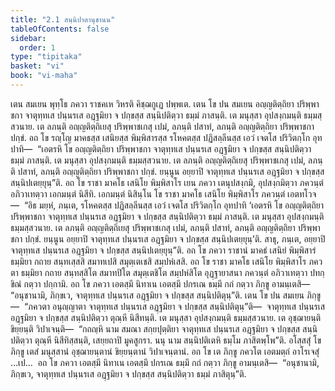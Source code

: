 ```yaml
---
title: "2.1 สนฺนิปาตานุชานน"
tableOfContents: false
sidebar:
  order: 1
type: "tipitaka"
basket: "vi"
book: "vi-maha"
---
```



<DynamicBreadcrumb />

<Division number="132" book="vi-maha">

<Paragraph number="580" book="vi-maha">
เตน สมเยน พุทฺโธ ภควา ราชคเห วิหรติ คิชฺฌกูเฏ ปพฺพเต. เตน โข ปน สมเยน อญฺญติตฺถิยา ปริพฺพาชกา จาตุทฺทเส ปนฺนรเส อฏฺฐมิยา จ ปกฺขสฺส สนฺนิปติตฺวา ธมฺมํ ภาสนฺติ. เต มนุสฺสา อุปสงฺกมนฺติ ธมฺมสฺสวนาย. เต ลภนฺติ อญฺญติตฺถิเยสุ ปริพฺพาชเกสุ เปมํ, ลภนฺติ ปสาทํ, ลภนฺติ อญฺญติตฺถิยา ปริพฺพาชกา ปกฺขํ. อถ โข รญฺโญ มาคธสฺส เสนิยสฺส พิมฺพิสารสฺส รโหคตสฺส ปฏิสลฺลีนสฺส เอวํ เจตโส ปริวิตกฺโก อุทปาทิ—  “เอตรหิ โข อญฺญติตฺถิยา ปริพฺพาชกา จาตุทฺทเส ปนฺนรเส อฏฺฐมิยา จ ปกฺขสฺส สนฺนิปติตฺวา ธมฺมํ ภาสนฺติ. เต มนุสฺสา อุปสงฺกมนฺติ ธมฺมสฺสวนาย. เต ลภนฺติ อญฺญติตฺถิเยสุ ปริพฺพาชเกสุ เปมํ, ลภนฺติ ปสาทํ, ลภนฺติ อญฺญติตฺถิยา ปริพฺพาชกา ปกฺขํ. ยนฺนูน อยฺยาปิ จาตุทฺทเส ปนฺนรเส อฏฺฐมิยา จ ปกฺขสฺส สนฺนิปเตยฺยุนฺ”ติ.
</Paragraph>

<Paragraph number="581" book="vi-maha">
อถ โข ราชา มาคโธ เสนิโย พิมฺพิสาโร เยน ภควา เตนุปสงฺกมิ, อุปสงฺกมิตฺวา ภควนฺตํ อภิวาเทตฺวา เอกมนฺตํ นิสีทิ. เอกมนฺตํ นิสินฺโน โข ราชา มาคโธ เสนิโย พิมฺพิสาโร ภควนฺตํ เอตทโวจ—  “อิธ มยฺหํ, ภนฺเต, รโหคตสฺส ปฏิสลฺลีนสฺส เอวํ เจตโส ปริวิตกฺโก อุทปาทิ ‘เอตรหิ โข อญฺญติตฺถิยา ปริพฺพาชกา จาตุทฺทเส ปนฺนรเส อฏฺฐมิยา จ ปกฺขสฺส สนฺนิปติตฺวา ธมฺมํ ภาสนฺติ. เต มนุสฺสา อุปสงฺกมนฺติ ธมฺมสฺสวนาย. เต ลภนฺติ อญฺญติตฺถิเยสุ ปริพฺพาชเกสุ เปมํ, ลภนฺติ ปสาทํ, ลภนฺติ อญฺญติตฺถิยา ปริพฺพาชกา ปกฺขํ. ยนฺนูน อยฺยาปิ จาตุทฺทเส ปนฺนรเส อฏฺฐมิยา จ ปกฺขสฺส สนฺนิปเตยฺยุนฺ’ติ. สาธุ, ภนฺเต, อยฺยาปิ จาตุทฺทเส ปนฺนรเส อฏฺฐมิยา จ ปกฺขสฺส สนฺนิปเตยฺยุนฺ”ติ. อถ โข ภควา ราชานํ มาคธํ เสนิยํ พิมฺพิสารํ ธมฺมิยา กถาย สนฺทเสฺสสิ สมาทเปสิ สมุตฺเตเชสิ สมฺปหํเสสิ. อถ โข ราชา มาคโธ เสนิโย พิมฺพิสาโร ภควตา ธมฺมิยา กถาย สนฺทสฺสิโต สมาทปิโต สมุตฺเตชิโต สมฺปหํสิโต อุฏฺฐายาสนา ภควนฺตํ อภิวาเทตฺวา ปทกฺขิณํ กตฺวา ปกฺกามิ. อถ โข ภควา เอตสฺมึ นิทาเน เอตสฺมึ ปกรเณ ธมฺมึ กถํ กตฺวา ภิกฺขู อามนฺเตสิ—  “อนุชานามิ, ภิกฺขเว, จาตุทฺทเส ปนฺนรเส อฏฺฐมิยา จ ปกฺขสฺส สนฺนิปติตุนฺ”ติ.
</Paragraph>

<Paragraph number="582" book="vi-maha">
เตน โข ปน สมเยน ภิกฺขู—  “ภควตา อนุญฺญาตา จาตุทฺทเส ปนฺนรเส อฏฺฐมิยา จ ปกฺขสฺส สนฺนิปติตุนฺ”ติ—  จาตุทฺทเส ปนฺนรเส อฏฺฐมิยา จ ปกฺขสฺส สนฺนิปติตฺวา ตุณฺหี นิสีทนฺติ. เต มนุสฺสา อุปสงฺกมนฺติ ธมฺมสฺสวนาย. เต อุชฺฌายนฺติ ขิยฺยนฺติ วิปาเจนฺติ—  “กถญฺหิ นาม สมณา สกฺยปุตฺติยา จาตุทฺทเส ปนฺนรเส อฏฺฐมิยา จ ปกฺขสฺส สนฺนิปติตฺวา ตุณฺหี นิสีทิสฺสนฺติ, เสยฺยถาปิ มูคสูกรา. นนุ นาม สนฺนิปติเตหิ ธมฺโม ภาสิตพฺโพ”ติ. อโสฺสสุํ โข ภิกฺขู เตสํ มนุสฺสานํ อุชฺฌายนฺตานํ ขิยฺยนฺตานํ วิปาเจนฺตานํ. อถ โข เต ภิกฺขู ภควโต เอตมตฺถํ อาโรเจสุํ …เป…  อถ โข ภควา เอตสฺมึ นิทาเน เอตสฺมึ ปกรเณ ธมฺมึ กถํ กตฺวา ภิกฺขู อามนฺเตสิ—  “อนุชานามิ, ภิกฺขเว, จาตุทฺทเส ปนฺนรเส อฏฺฐมิยา จ ปกฺขสฺส สนฺนิปติตฺวา ธมฺมํ ภาสิตุนฺ”ติ.
</Paragraph>
</Division>